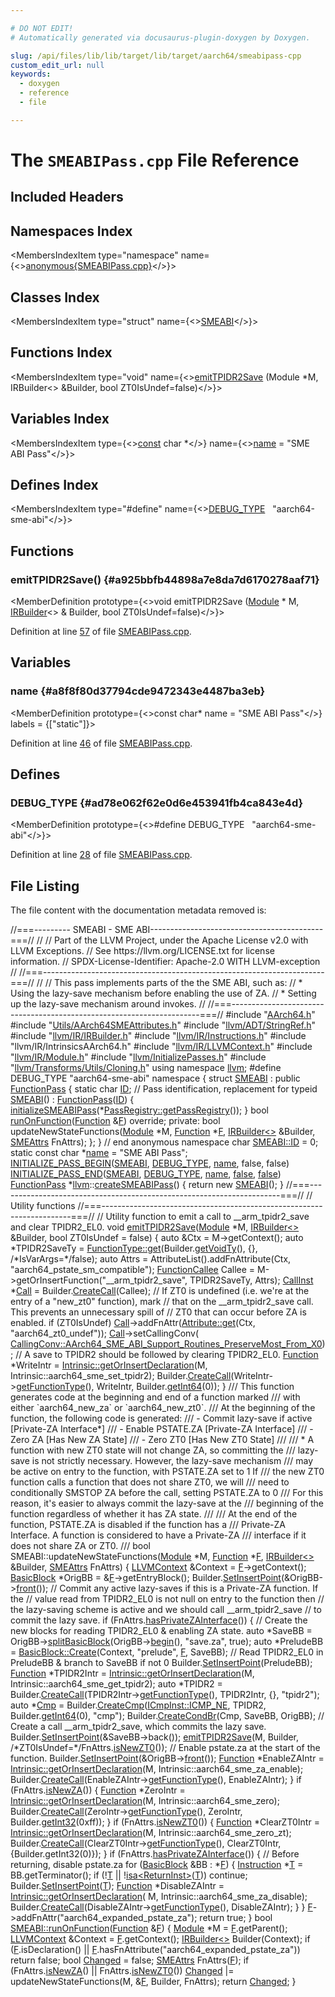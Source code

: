 ```yaml
---

# DO NOT EDIT!
# Automatically generated via docusaurus-plugin-doxygen by Doxygen.

slug: /api/files/lib/lib/target/lib/target/aarch64/smeabipass-cpp
custom_edit_url: null
keywords:
  - doxygen
  - reference
  - file

---
```





# The `SMEABIPass.cpp` File Reference

<DoxygenPage pluginConfig={pluginConfig}>



## Included Headers

<IncludesList>
<IncludesListItem
  filePath="AArch64.h"
  permalink="/docs/api/files/lib/lib/target/lib/target/aarch64/aarch64-h"
  isLocal="true" />
<IncludesListItem
  filePath="Utils/AArch64SMEAttributes.h"
  permalink="/docs/api/files/lib/lib/target/lib/target/aarch64/lib/target/aarch64/utils/aarch64smeattributes-h"
  isLocal="true" />
<IncludesListItem
  filePath="llvm/ADT/StringRef.h"
  permalink="/docs/api/files/include/include/llvm/include/llvm/adt/stringref-h"
  isLocal="true" />
<IncludesListItem
  filePath="llvm/IR/IRBuilder.h"
  permalink="/docs/api/files/include/include/llvm/include/llvm/ir/irbuilder-h"
  isLocal="true" />
<IncludesListItem
  filePath="llvm/IR/Instructions.h"
  permalink="/docs/api/files/include/include/llvm/include/llvm/ir/instructions-h"
  isLocal="true" />
<IncludesListItem
  filePath="llvm/IR/IntrinsicsAArch64.h"
  permalink=""
  isLocal="true" />
<IncludesListItem
  filePath="llvm/IR/LLVMContext.h"
  permalink="/docs/api/files/include/include/llvm/include/llvm/ir/llvmcontext-h"
  isLocal="true" />
<IncludesListItem
  filePath="llvm/IR/Module.h"
  permalink="/docs/api/files/include/include/llvm/include/llvm/ir/module-h"
  isLocal="true" />
<IncludesListItem
  filePath="llvm/InitializePasses.h"
  permalink="/docs/api/files/include/include/llvm/initializepasses-h"
  isLocal="true" />
<IncludesListItem
  filePath="llvm/Transforms/Utils/Cloning.h"
  permalink="/docs/api/files/include/include/llvm/include/llvm/transforms/include/llvm/transforms/utils/cloning-h"
  isLocal="true" />
</IncludesList>

## Namespaces Index

<MembersIndex>

<MembersIndexItem
  type="namespace"
  name={<><a href="/docs/api/namespaces/anonymous-smeabipass-cpp-">anonymous&#123;SMEABIPass.cpp&#125;</a></>}>
</MembersIndexItem>

</MembersIndex>

## Classes Index

<MembersIndex>

<MembersIndexItem
  type="struct"
  name={<><a href="/docs/api/structs/anonymous-namespace-smeabipass-cpp-/smeabi">SMEABI</a></>}>
</MembersIndexItem>

</MembersIndex>

## Functions Index

<MembersIndex>

<MembersIndexItem
  type="void"
  name={<><a href="#a925bbfb44898a7e8da7d6170278aaf71">emitTPIDR2Save</a> (Module &#42;M, IRBuilder&lt;&gt; &amp;Builder, bool ZT0IsUndef=false)</>}>
</MembersIndexItem>

</MembersIndex>

## Variables Index

<MembersIndex>

<MembersIndexItem
  type={<><a href="/docs/api/files/lib/lib/target/lib/target/aarch64/aarch64promoteconstant-cpp/#a90f8350fecae261c25be85d38b451bff">const</a> char &#42;</>}
  name={<><a href="#a8f8f80d37794cde9472343e4487ba3eb">name</a> = &quot;SME ABI Pass&quot;</>}>
</MembersIndexItem>

</MembersIndex>

## Defines Index

<MembersIndex>

<MembersIndexItem
  type="#define"
  name={<><a href="#ad78e062f62e0d6e453941fb4ca843e4d">DEBUG&#95;TYPE</a>&nbsp;&nbsp;&nbsp;&quot;aarch64-sme-abi&quot;</>}>
</MembersIndexItem>

</MembersIndex>


<SectionDefinition>

## Functions

### emitTPIDR2Save() {#a925bbfb44898a7e8da7d6170278aaf71}

<MemberDefinition
  prototype={<>void emitTPIDR2Save (<a href="/docs/api/classes/llvm/module">Module</a> &#42; M, <a href="/docs/api/classes/llvm/irbuilder">IRBuilder</a>&lt;&gt; &amp; Builder, bool ZT0IsUndef=false)</>}>

Definition at line <a href="#l00057">57</a> of file <a href="/docs/api/files/lib/lib/target/lib/target/aarch64/smeabipass-cpp">SMEABIPass.cpp</a>.
</MemberDefinition>

</SectionDefinition>

<SectionDefinition>

## Variables

### name {#a8f8f80d37794cde9472343e4487ba3eb}

<MemberDefinition
  prototype={<>const char&#42; name = &quot;SME ABI Pass&quot;</>}
  labels = {["static"]}>

Definition at line <a href="#l00046">46</a> of file <a href="/docs/api/files/lib/lib/target/lib/target/aarch64/smeabipass-cpp">SMEABIPass.cpp</a>.
</MemberDefinition>

</SectionDefinition>

<SectionDefinition>

## Defines

### DEBUG&#95;TYPE {#ad78e062f62e0d6e453941fb4ca843e4d}

<MemberDefinition
  prototype={<>#define DEBUG&#95;TYPE&nbsp;&nbsp;&nbsp;&quot;aarch64-sme-abi&quot;</>}>

Definition at line <a href="#l00028">28</a> of file <a href="/docs/api/files/lib/lib/target/lib/target/aarch64/smeabipass-cpp">SMEABIPass.cpp</a>.
</MemberDefinition>

</SectionDefinition>

## File Listing

The file content with the documentation metadata removed is:

<ProgramListing>

<Link id="l00001" /><CodeLine lineNumber="1"><Highlight kind="comment">//===--------- SMEABI - SME  ABI-------------------------------------------===//</Highlight><Highlight kind="normal"></Highlight></CodeLine>
<Link id="l00002" /><CodeLine lineNumber="2"><Highlight kind="normal"></Highlight><Highlight kind="comment">//</Highlight><Highlight kind="normal"></Highlight></CodeLine>
<Link id="l00003" /><CodeLine lineNumber="3"><Highlight kind="normal"></Highlight><Highlight kind="comment">// Part of the LLVM Project, under the Apache License v2.0 with LLVM Exceptions.</Highlight><Highlight kind="normal"></Highlight></CodeLine>
<Link id="l00004" /><CodeLine lineNumber="4"><Highlight kind="normal"></Highlight><Highlight kind="comment">// See https://llvm.org/LICENSE.txt for license information.</Highlight><Highlight kind="normal"></Highlight></CodeLine>
<Link id="l00005" /><CodeLine lineNumber="5"><Highlight kind="normal"></Highlight><Highlight kind="comment">// SPDX-License-Identifier: Apache-2.0 WITH LLVM-exception</Highlight><Highlight kind="normal"></Highlight></CodeLine>
<Link id="l00006" /><CodeLine lineNumber="6"><Highlight kind="normal"></Highlight><Highlight kind="comment">//</Highlight><Highlight kind="normal"></Highlight></CodeLine>
<Link id="l00007" /><CodeLine lineNumber="7"><Highlight kind="normal"></Highlight><Highlight kind="comment">//===----------------------------------------------------------------------===//</Highlight><Highlight kind="normal"></Highlight></CodeLine>
<Link id="l00008" /><CodeLine lineNumber="8"><Highlight kind="normal"></Highlight><Highlight kind="comment">//</Highlight><Highlight kind="normal"></Highlight></CodeLine>
<Link id="l00009" /><CodeLine lineNumber="9"><Highlight kind="normal"></Highlight><Highlight kind="comment">// This pass implements parts of the the SME ABI, such as:</Highlight><Highlight kind="normal"></Highlight></CodeLine>
<Link id="l00010" /><CodeLine lineNumber="10"><Highlight kind="normal"></Highlight><Highlight kind="comment">// &#42; Using the lazy-save mechanism before enabling the use of ZA.</Highlight><Highlight kind="normal"></Highlight></CodeLine>
<Link id="l00011" /><CodeLine lineNumber="11"><Highlight kind="normal"></Highlight><Highlight kind="comment">// &#42; Setting up the lazy-save mechanism around invokes.</Highlight><Highlight kind="normal"></Highlight></CodeLine>
<Link id="l00012" /><CodeLine lineNumber="12"><Highlight kind="normal"></Highlight><Highlight kind="comment">//</Highlight><Highlight kind="normal"></Highlight></CodeLine>
<Link id="l00013" /><CodeLine lineNumber="13"><Highlight kind="normal"></Highlight><Highlight kind="comment">//===----------------------------------------------------------------------===//</Highlight><Highlight kind="normal"></Highlight></CodeLine>
<Link id="l00014" /><CodeLine lineNumber="14"><Highlight kind="normal"></Highlight></CodeLine>
<Link id="l00015" /><CodeLine lineNumber="15"><Highlight kind="normal"></Highlight><Highlight kind="preprocessor">#include &quot;<a href="/docs/api/files/lib/lib/target/lib/target/aarch64/aarch64-h">AArch64.h</a>&quot;</Highlight><Highlight kind="normal"></Highlight></CodeLine>
<Link id="l00016" /><CodeLine lineNumber="16"><Highlight kind="normal"></Highlight><Highlight kind="preprocessor">#include &quot;<a href="/docs/api/files/lib/lib/target/lib/target/aarch64/lib/target/aarch64/utils/aarch64smeattributes-h">Utils/AArch64SMEAttributes.h</a>&quot;</Highlight><Highlight kind="normal"></Highlight></CodeLine>
<Link id="l00017" /><CodeLine lineNumber="17"><Highlight kind="normal"></Highlight><Highlight kind="preprocessor">#include &quot;<a href="/docs/api/files/include/include/llvm/include/llvm/adt/stringref-h">llvm/ADT/StringRef.h</a>&quot;</Highlight><Highlight kind="normal"></Highlight></CodeLine>
<Link id="l00018" /><CodeLine lineNumber="18"><Highlight kind="normal"></Highlight><Highlight kind="preprocessor">#include &quot;<a href="/docs/api/files/include/include/llvm/include/llvm/ir/irbuilder-h">llvm/IR/IRBuilder.h</a>&quot;</Highlight><Highlight kind="normal"></Highlight></CodeLine>
<Link id="l00019" /><CodeLine lineNumber="19"><Highlight kind="normal"></Highlight><Highlight kind="preprocessor">#include &quot;<a href="/docs/api/files/include/include/llvm/include/llvm/ir/instructions-h">llvm/IR/Instructions.h</a>&quot;</Highlight><Highlight kind="normal"></Highlight></CodeLine>
<Link id="l00020" /><CodeLine lineNumber="20"><Highlight kind="normal"></Highlight><Highlight kind="preprocessor">#include &quot;llvm/IR/IntrinsicsAArch64.h&quot;</Highlight><Highlight kind="normal"></Highlight></CodeLine>
<Link id="l00021" /><CodeLine lineNumber="21"><Highlight kind="normal"></Highlight><Highlight kind="preprocessor">#include &quot;<a href="/docs/api/files/include/include/llvm/include/llvm/ir/llvmcontext-h">llvm/IR/LLVMContext.h</a>&quot;</Highlight><Highlight kind="normal"></Highlight></CodeLine>
<Link id="l00022" /><CodeLine lineNumber="22"><Highlight kind="normal"></Highlight><Highlight kind="preprocessor">#include &quot;<a href="/docs/api/files/include/include/llvm/include/llvm/ir/module-h">llvm/IR/Module.h</a>&quot;</Highlight><Highlight kind="normal"></Highlight></CodeLine>
<Link id="l00023" /><CodeLine lineNumber="23"><Highlight kind="normal"></Highlight><Highlight kind="preprocessor">#include &quot;<a href="/docs/api/files/include/include/llvm/initializepasses-h">llvm/InitializePasses.h</a>&quot;</Highlight><Highlight kind="normal"></Highlight></CodeLine>
<Link id="l00024" /><CodeLine lineNumber="24"><Highlight kind="normal"></Highlight><Highlight kind="preprocessor">#include &quot;<a href="/docs/api/files/include/include/llvm/include/llvm/transforms/include/llvm/transforms/utils/cloning-h">llvm/Transforms/Utils/Cloning.h</a>&quot;</Highlight><Highlight kind="normal"></Highlight></CodeLine>
<Link id="l00025" /><CodeLine lineNumber="25"><Highlight kind="normal"></Highlight></CodeLine>
<Link id="l00026" /><CodeLine lineNumber="26"><Highlight kind="normal"></Highlight><Highlight kind="keyword">using namespace </Highlight><Highlight kind="normal"><a href="/docs/api/namespaces/llvm">llvm</a>;</Highlight></CodeLine>
<Link id="l00027" /><CodeLine lineNumber="27"><Highlight kind="normal"></Highlight></CodeLine>
<Link id="l00028" /><CodeLine lineNumber="28" lineLink="#ad78e062f62e0d6e453941fb4ca843e4d"><Highlight kind="normal"></Highlight><Highlight kind="preprocessor">#define DEBUG&#95;TYPE &quot;aarch64-sme-abi&quot;</Highlight><Highlight kind="normal"></Highlight></CodeLine>
<Link id="l00029" /><CodeLine lineNumber="29"><Highlight kind="normal"></Highlight></CodeLine>
<Link id="l00030" /><CodeLine lineNumber="30" lineLink="/docs/api/namespaces/anonymous-smeabipass-cpp-"><Highlight kind="normal"></Highlight><Highlight kind="keyword">namespace </Highlight><Highlight kind="normal">&#123;</Highlight></CodeLine>
<Link id="l00031" /><CodeLine lineNumber="31" lineLink="/docs/api/structs/anonymous-namespace-smeabipass-cpp-/smeabi"><Highlight kind="normal"></Highlight><Highlight kind="keyword">struct </Highlight><Highlight kind="normal"><a href="/docs/api/structs/anonymous-namespace-smeabipass-cpp-/smeabi/#accca3fc250217cabab067305ac4e9e0a">SMEABI</a> : </Highlight><Highlight kind="keyword">public</Highlight><Highlight kind="normal"> <a href="/docs/api/classes/llvm/functionpass/#a7691d83e3561f781cae4ce4a01bdfa93">FunctionPass</a> &#123;</Highlight></CodeLine>
<Link id="l00032" /><CodeLine lineNumber="32" lineLink="/docs/api/structs/anonymous-namespace-smeabipass-cpp-/smeabi/#a282b56538bbc56c7327c3bb91a37f973"><Highlight kind="normal">  </Highlight><Highlight kind="keyword">static</Highlight><Highlight kind="normal"> </Highlight><Highlight kind="keywordtype">char</Highlight><Highlight kind="normal"> <a href="/docs/api/structs/anonymous-namespace-smeabipass-cpp-/smeabi/#a282b56538bbc56c7327c3bb91a37f973">ID</a>; </Highlight><Highlight kind="comment">// Pass identification, replacement for typeid</Highlight><Highlight kind="normal"></Highlight></CodeLine>
<Link id="l00033" /><CodeLine lineNumber="33" lineLink="/docs/api/structs/anonymous-namespace-smeabipass-cpp-/smeabi/#accca3fc250217cabab067305ac4e9e0a"><Highlight kind="normal">  <a href="/docs/api/structs/anonymous-namespace-smeabipass-cpp-/smeabi/#accca3fc250217cabab067305ac4e9e0a">SMEABI</a>() : <a href="/docs/api/classes/llvm/functionpass/#a7691d83e3561f781cae4ce4a01bdfa93">FunctionPass</a>(<a href="/docs/api/structs/anonymous-namespace-smeabipass-cpp-/smeabi/#a282b56538bbc56c7327c3bb91a37f973">ID</a>) &#123;</Highlight></CodeLine>
<Link id="l00034" /><CodeLine lineNumber="34"><Highlight kind="normal">    <a href="/docs/api/namespaces/llvm/#a4faf2bd70fff1d4fd255614b603da902">initializeSMEABIPass</a>(&#42;<a href="/docs/api/classes/llvm/passregistry/#a05a729900b76c89e808c6c3094921b2f">PassRegistry::getPassRegistry</a>());</Highlight></CodeLine>
<Link id="l00035" /><CodeLine lineNumber="35"><Highlight kind="normal">  &#125;</Highlight></CodeLine>
<Link id="l00036" /><CodeLine lineNumber="36"><Highlight kind="normal"></Highlight></CodeLine>
<Link id="l00037" /><CodeLine lineNumber="37"><Highlight kind="normal">  </Highlight><Highlight kind="keywordtype">bool</Highlight><Highlight kind="normal"> <a href="/docs/api/files/lib/lib/transforms/lib/transforms/utils/entryexitinstrumenter-cpp/#a3985f1f39349428d17f0d2b81ebc6349">runOnFunction</a>(<a href="/docs/api/classes/llvm/function">Function</a> &amp;<a href="/docs/api/files/lib/lib/support/md5-cpp/#a96d73bbd7af15cb1fc38c3f4a3bd82e9">F</a>) </Highlight><Highlight kind="keyword">override</Highlight><Highlight kind="normal">;</Highlight></CodeLine>
<Link id="l00038" /><CodeLine lineNumber="38"><Highlight kind="normal"></Highlight></CodeLine>
<Link id="l00039" /><CodeLine lineNumber="39"><Highlight kind="normal"></Highlight><Highlight kind="keyword">private</Highlight><Highlight kind="normal">:</Highlight></CodeLine>
<Link id="l00040" /><CodeLine lineNumber="40"><Highlight kind="normal">  </Highlight><Highlight kind="keywordtype">bool</Highlight><Highlight kind="normal"> updateNewStateFunctions(<a href="/docs/api/classes/llvm/module">Module</a> &#42;M, <a href="/docs/api/classes/llvm/function">Function</a> &#42;<a href="/docs/api/files/lib/lib/support/md5-cpp/#a96d73bbd7af15cb1fc38c3f4a3bd82e9">F</a>, <a href="/docs/api/classes/llvm/irbuilder">IRBuilder&lt;&gt;</a> &amp;Builder,</Highlight></CodeLine>
<Link id="l00041" /><CodeLine lineNumber="41"><Highlight kind="normal">                               <a href="/docs/api/classes/llvm/smeattrs">SMEAttrs</a> FnAttrs);</Highlight></CodeLine>
<Link id="l00042" /><CodeLine lineNumber="42"><Highlight kind="normal">&#125;;</Highlight></CodeLine>
<Link id="l00043" /><CodeLine lineNumber="43"><Highlight kind="normal">&#125; </Highlight><Highlight kind="comment">// end anonymous namespace</Highlight><Highlight kind="normal"></Highlight></CodeLine>
<Link id="l00044" /><CodeLine lineNumber="44"><Highlight kind="normal"></Highlight></CodeLine>
<Link id="l00045" /><CodeLine lineNumber="45"><Highlight kind="normal"></Highlight><Highlight kind="keywordtype">char</Highlight><Highlight kind="normal"> <a href="/docs/api/structs/anonymous-namespace-smeabipass-cpp-/smeabi/#a282b56538bbc56c7327c3bb91a37f973">SMEABI::ID</a> = 0;</Highlight></CodeLine>
<Link id="l00046" /><CodeLine lineNumber="46" lineLink="#a8f8f80d37794cde9472343e4487ba3eb"><Highlight kind="normal"></Highlight><Highlight kind="keyword">static</Highlight><Highlight kind="normal"> </Highlight><Highlight kind="keyword">const</Highlight><Highlight kind="normal"> </Highlight><Highlight kind="keywordtype">char</Highlight><Highlight kind="normal"> &#42;<a href="#a8f8f80d37794cde9472343e4487ba3eb">name</a> = </Highlight><Highlight kind="stringliteral">&quot;SME ABI Pass&quot;</Highlight><Highlight kind="normal">;</Highlight></CodeLine>
<Link id="l00047" /><CodeLine lineNumber="47"><Highlight kind="normal"><a href="/docs/api/files/include/include/llvm/passsupport-h/#aaa970fc931c1c63037a8182e028d04b1">INITIALIZE&#95;PASS&#95;BEGIN</a>(<a href="/docs/api/structs/anonymous-namespace-smeabipass-cpp-/smeabi/#accca3fc250217cabab067305ac4e9e0a">SMEABI</a>, <a href="/docs/api/files/include/include/llvm/include/llvm/adt/genericcycleimpl-h/#ad78e062f62e0d6e453941fb4ca843e4d">DEBUG&#95;TYPE</a>, <a href="#a8f8f80d37794cde9472343e4487ba3eb">name</a>, </Highlight><Highlight kind="keyword">false</Highlight><Highlight kind="normal">, </Highlight><Highlight kind="keyword">false</Highlight><Highlight kind="normal">)</Highlight></CodeLine>
<Link id="l00048" /><CodeLine lineNumber="48"><Highlight kind="normal"><a href="/docs/api/files/include/include/llvm/passsupport-h/#a74ce8276b89067e806f67c45a6d92575">INITIALIZE&#95;PASS&#95;END</a>(<a href="/docs/api/structs/anonymous-namespace-smeabipass-cpp-/smeabi/#accca3fc250217cabab067305ac4e9e0a">SMEABI</a>, <a href="/docs/api/files/include/include/llvm/include/llvm/adt/genericcycleimpl-h/#ad78e062f62e0d6e453941fb4ca843e4d">DEBUG&#95;TYPE</a>, <a href="#a8f8f80d37794cde9472343e4487ba3eb">name</a>, <a href="/docs/api/namespaces/false">false</a>, <a href="/docs/api/namespaces/false">false</a>)</Highlight></CodeLine>
<Link id="l00049" /><CodeLine lineNumber="49"><Highlight kind="normal"></Highlight></CodeLine>
<Link id="l00050" /><CodeLine lineNumber="50" lineLink="/docs/api/namespaces/llvm/#a095cbe5fe3e24d225ec696a5f2a429c4"><Highlight kind="normal"><a href="/docs/api/classes/llvm/functionpass">FunctionPass</a> &#42;<a href="/docs/api/namespaces/llvm">llvm</a>::<a href="/docs/api/namespaces/llvm/#a095cbe5fe3e24d225ec696a5f2a429c4">createSMEABIPass</a>() &#123; </Highlight><Highlight kind="keywordflow">return</Highlight><Highlight kind="normal"> </Highlight><Highlight kind="keyword">new</Highlight><Highlight kind="normal"> <a href="/docs/api/structs/anonymous-namespace-smeabipass-cpp-/smeabi/#accca3fc250217cabab067305ac4e9e0a">SMEABI</a>(); &#125;</Highlight></CodeLine>
<Link id="l00051" /><CodeLine lineNumber="51"><Highlight kind="normal"></Highlight></CodeLine>
<Link id="l00052" /><CodeLine lineNumber="52"><Highlight kind="normal"></Highlight><Highlight kind="comment">//===----------------------------------------------------------------------===//</Highlight><Highlight kind="normal"></Highlight></CodeLine>
<Link id="l00053" /><CodeLine lineNumber="53"><Highlight kind="normal"></Highlight><Highlight kind="comment">// Utility functions</Highlight><Highlight kind="normal"></Highlight></CodeLine>
<Link id="l00054" /><CodeLine lineNumber="54"><Highlight kind="normal"></Highlight><Highlight kind="comment">//===----------------------------------------------------------------------===//</Highlight><Highlight kind="normal"></Highlight></CodeLine>
<Link id="l00055" /><CodeLine lineNumber="55"><Highlight kind="normal"></Highlight></CodeLine>
<Link id="l00056" /><CodeLine lineNumber="56"><Highlight kind="normal"></Highlight><Highlight kind="comment">// Utility function to emit a call to &#95;&#95;arm&#95;tpidr2&#95;save and clear TPIDR2&#95;EL0.</Highlight><Highlight kind="normal"></Highlight></CodeLine>
<Link id="l00057" /><CodeLine lineNumber="57" lineLink="#a925bbfb44898a7e8da7d6170278aaf71"><Highlight kind="normal"></Highlight><Highlight kind="keywordtype">void</Highlight><Highlight kind="normal"> <a href="#a925bbfb44898a7e8da7d6170278aaf71">emitTPIDR2Save</a>(<a href="/docs/api/classes/llvm/module">Module</a> &#42;M, <a href="/docs/api/classes/llvm/irbuilder">IRBuilder&lt;&gt;</a> &amp;Builder, </Highlight><Highlight kind="keywordtype">bool</Highlight><Highlight kind="normal"> ZT0IsUndef = </Highlight><Highlight kind="keyword">false</Highlight><Highlight kind="normal">) &#123;</Highlight></CodeLine>
<Link id="l00058" /><CodeLine lineNumber="58"><Highlight kind="normal">  </Highlight><Highlight kind="keyword">auto</Highlight><Highlight kind="normal"> &amp;Ctx = M-&gt;getContext();</Highlight></CodeLine>
<Link id="l00059" /><CodeLine lineNumber="59"><Highlight kind="normal">  </Highlight><Highlight kind="keyword">auto</Highlight><Highlight kind="normal"> &#42;TPIDR2SaveTy =</Highlight></CodeLine>
<Link id="l00060" /><CodeLine lineNumber="60"><Highlight kind="normal">      <a href="/docs/api/classes/llvm/functiontype/#af8be7844c269f201ebcee1e15048c378">FunctionType::get</a>(Builder.<a href="/docs/api/classes/llvm/irbuilderbase/#ad0243f1634f75e231041023ffaa8501a">getVoidTy</a>(), &#123;&#125;, </Highlight><Highlight kind="comment">/&#42;IsVarArgs=&#42;/</Highlight><Highlight kind="keyword">false</Highlight><Highlight kind="normal">);</Highlight></CodeLine>
<Link id="l00061" /><CodeLine lineNumber="61"><Highlight kind="normal">  </Highlight><Highlight kind="keyword">auto</Highlight><Highlight kind="normal"> Attrs =</Highlight></CodeLine>
<Link id="l00062" /><CodeLine lineNumber="62"><Highlight kind="normal">      AttributeList().addFnAttribute(Ctx, </Highlight><Highlight kind="stringliteral">&quot;aarch64&#95;pstate&#95;sm&#95;compatible&quot;</Highlight><Highlight kind="normal">);</Highlight></CodeLine>
<Link id="l00063" /><CodeLine lineNumber="63"><Highlight kind="normal">  <a href="/docs/api/classes/llvm/functioncallee">FunctionCallee</a> Callee =</Highlight></CodeLine>
<Link id="l00064" /><CodeLine lineNumber="64"><Highlight kind="normal">      M-&gt;getOrInsertFunction(</Highlight><Highlight kind="stringliteral">&quot;&#95;&#95;arm&#95;tpidr2&#95;save&quot;</Highlight><Highlight kind="normal">, TPIDR2SaveTy, Attrs);</Highlight></CodeLine>
<Link id="l00065" /><CodeLine lineNumber="65"><Highlight kind="normal">  <a href="/docs/api/classes/llvm/callinst">CallInst</a> &#42;<a href="/docs/api/groups/arcopt/#ga9c9cf6ad55eb23d77d083a184e416c09">Call</a> = Builder.<a href="/docs/api/classes/llvm/irbuilderbase/#ab086c5b9f9563eda0cdd703f454e041e">CreateCall</a>(Callee);</Highlight></CodeLine>
<Link id="l00066" /><CodeLine lineNumber="66"><Highlight kind="normal"></Highlight></CodeLine>
<Link id="l00067" /><CodeLine lineNumber="67"><Highlight kind="normal">  </Highlight><Highlight kind="comment">// If ZT0 is undefined (i.e. we&#39;re at the entry of a &quot;new&#95;zt0&quot; function), mark</Highlight><Highlight kind="normal"></Highlight></CodeLine>
<Link id="l00068" /><CodeLine lineNumber="68"><Highlight kind="normal">  </Highlight><Highlight kind="comment">// that on the &#95;&#95;arm&#95;tpidr2&#95;save call. This prevents an unnecessary spill of</Highlight><Highlight kind="normal"></Highlight></CodeLine>
<Link id="l00069" /><CodeLine lineNumber="69"><Highlight kind="normal">  </Highlight><Highlight kind="comment">// ZT0 that can occur before ZA is enabled.</Highlight><Highlight kind="normal"></Highlight></CodeLine>
<Link id="l00070" /><CodeLine lineNumber="70"><Highlight kind="normal">  </Highlight><Highlight kind="keywordflow">if</Highlight><Highlight kind="normal"> (ZT0IsUndef)</Highlight></CodeLine>
<Link id="l00071" /><CodeLine lineNumber="71"><Highlight kind="normal">    <a href="/docs/api/groups/arcopt/#ga9c9cf6ad55eb23d77d083a184e416c09">Call</a>-&gt;addFnAttr(<a href="/docs/api/classes/llvm/attribute/#a43708098bd7085788a680fd02f47c750">Attribute::get</a>(Ctx, </Highlight><Highlight kind="stringliteral">&quot;aarch64&#95;zt0&#95;undef&quot;</Highlight><Highlight kind="normal">));</Highlight></CodeLine>
<Link id="l00072" /><CodeLine lineNumber="72"><Highlight kind="normal"></Highlight></CodeLine>
<Link id="l00073" /><CodeLine lineNumber="73"><Highlight kind="normal">  <a href="/docs/api/groups/arcopt/#ga9c9cf6ad55eb23d77d083a184e416c09">Call</a>-&gt;setCallingConv(</Highlight></CodeLine>
<Link id="l00074" /><CodeLine lineNumber="74"><Highlight kind="normal">      <a href="/docs/api/namespaces/llvm/callingconv/#ac6aa1387c4375260e2468eb5a77fdb4ca7c23dce1e95fc36e9d2c168f9e036cc7">CallingConv::AArch64&#95;SME&#95;ABI&#95;Support&#95;Routines&#95;PreserveMost&#95;From&#95;X0</a>);</Highlight></CodeLine>
<Link id="l00075" /><CodeLine lineNumber="75"><Highlight kind="normal"></Highlight></CodeLine>
<Link id="l00076" /><CodeLine lineNumber="76"><Highlight kind="normal">  </Highlight><Highlight kind="comment">// A save to TPIDR2 should be followed by clearing TPIDR2&#95;EL0.</Highlight><Highlight kind="normal"></Highlight></CodeLine>
<Link id="l00077" /><CodeLine lineNumber="77"><Highlight kind="normal">  <a href="/docs/api/classes/llvm/function">Function</a> &#42;WriteIntr =</Highlight></CodeLine>
<Link id="l00078" /><CodeLine lineNumber="78"><Highlight kind="normal">      <a href="/docs/api/namespaces/llvm/intrinsic/#a0cff8be0190d8e20b7cf13646f34afa2">Intrinsic::getOrInsertDeclaration</a>(M, Intrinsic::aarch64&#95;sme&#95;set&#95;tpidr2);</Highlight></CodeLine>
<Link id="l00079" /><CodeLine lineNumber="79"><Highlight kind="normal">  Builder.<a href="/docs/api/classes/llvm/irbuilderbase/#ab086c5b9f9563eda0cdd703f454e041e">CreateCall</a>(WriteIntr-&gt;<a href="/docs/api/classes/llvm/function/#a21075305f0e463b24aafc2fb99514ace">getFunctionType</a>(), WriteIntr,</Highlight></CodeLine>
<Link id="l00080" /><CodeLine lineNumber="80"><Highlight kind="normal">                     Builder.<a href="/docs/api/classes/llvm/irbuilderbase/#a73f286a780fbb8c82c0a8574540719ea">getInt64</a>(0));</Highlight></CodeLine>
<Link id="l00081" /><CodeLine lineNumber="81"><Highlight kind="normal">&#125;</Highlight></CodeLine>
<Link id="l00082" /><CodeLine lineNumber="82"><Highlight kind="normal"></Highlight><Highlight kind="comment"></Highlight></CodeLine>
<Link id="l00083" /><CodeLine lineNumber="83"><Highlight kind="comment">/// This function generates code at the beginning and end of a function marked</Highlight></CodeLine>
<Link id="l00084" /><CodeLine lineNumber="84"><Highlight kind="comment">/// with either &#96;aarch64&#95;new&#95;za&#96; or &#96;aarch64&#95;new&#95;zt0&#96;.</Highlight></CodeLine>
<Link id="l00085" /><CodeLine lineNumber="85"><Highlight kind="comment">/// At the beginning of the function, the following code is generated:</Highlight></CodeLine>
<Link id="l00086" /><CodeLine lineNumber="86"><Highlight kind="comment">///  - Commit lazy-save if active   &#91;Private-ZA Interface&#42;&#93;</Highlight></CodeLine>
<Link id="l00087" /><CodeLine lineNumber="87"><Highlight kind="comment">///  - Enable PSTATE.ZA             &#91;Private-ZA Interface&#93;</Highlight></CodeLine>
<Link id="l00088" /><CodeLine lineNumber="88"><Highlight kind="comment">///  - Zero ZA                      &#91;Has New ZA State&#93;</Highlight></CodeLine>
<Link id="l00089" /><CodeLine lineNumber="89"><Highlight kind="comment">///  - Zero ZT0                     &#91;Has New ZT0 State&#93;</Highlight></CodeLine>
<Link id="l00090" /><CodeLine lineNumber="90"><Highlight kind="comment">///</Highlight></CodeLine>
<Link id="l00091" /><CodeLine lineNumber="91"><Highlight kind="comment">/// &#42; A function with new ZT0 state will not change ZA, so committing the</Highlight></CodeLine>
<Link id="l00092" /><CodeLine lineNumber="92"><Highlight kind="comment">/// lazy-save is not strictly necessary. However, the lazy-save mechanism</Highlight></CodeLine>
<Link id="l00093" /><CodeLine lineNumber="93"><Highlight kind="comment">/// may be active on entry to the function, with PSTATE.ZA set to 1 If</Highlight></CodeLine>
<Link id="l00094" /><CodeLine lineNumber="94"><Highlight kind="comment">/// the new ZT0 function calls a function that does not share ZT0, we will</Highlight></CodeLine>
<Link id="l00095" /><CodeLine lineNumber="95"><Highlight kind="comment">/// need to conditionally SMSTOP ZA before the call, setting PSTATE.ZA to 0</Highlight></CodeLine>
<Link id="l00096" /><CodeLine lineNumber="96"><Highlight kind="comment">/// For this reason, it&#39;s easier to always commit the lazy-save at the</Highlight></CodeLine>
<Link id="l00097" /><CodeLine lineNumber="97"><Highlight kind="comment">/// beginning of the function regardless of whether it has ZA state.</Highlight></CodeLine>
<Link id="l00098" /><CodeLine lineNumber="98"><Highlight kind="comment">///</Highlight></CodeLine>
<Link id="l00099" /><CodeLine lineNumber="99"><Highlight kind="comment">/// At the end of the function, PSTATE.ZA is disabled if the function has a</Highlight></CodeLine>
<Link id="l00100" /><CodeLine lineNumber="100"><Highlight kind="comment">/// Private-ZA Interface. A function is considered to have a Private-ZA</Highlight></CodeLine>
<Link id="l00101" /><CodeLine lineNumber="101"><Highlight kind="comment">/// interface if it does not share ZA or ZT0.</Highlight></CodeLine>
<Link id="l00102" /><CodeLine lineNumber="102"><Highlight kind="comment">///</Highlight><Highlight kind="normal"></Highlight></CodeLine>
<Link id="l00103" /><CodeLine lineNumber="103"><Highlight kind="normal"></Highlight><Highlight kind="keywordtype">bool</Highlight><Highlight kind="normal"> SMEABI::updateNewStateFunctions(<a href="/docs/api/classes/llvm/module">Module</a> &#42;M, <a href="/docs/api/classes/llvm/function">Function</a> &#42;<a href="/docs/api/files/lib/lib/support/md5-cpp/#a96d73bbd7af15cb1fc38c3f4a3bd82e9">F</a>,</Highlight></CodeLine>
<Link id="l00104" /><CodeLine lineNumber="104"><Highlight kind="normal">                                     <a href="/docs/api/classes/llvm/irbuilder">IRBuilder&lt;&gt;</a> &amp;Builder, <a href="/docs/api/classes/llvm/smeattrs">SMEAttrs</a> FnAttrs) &#123;</Highlight></CodeLine>
<Link id="l00105" /><CodeLine lineNumber="105"><Highlight kind="normal">  <a href="/docs/api/classes/llvm/llvmcontext">LLVMContext</a> &amp;Context = <a href="/docs/api/files/lib/lib/support/md5-cpp/#a96d73bbd7af15cb1fc38c3f4a3bd82e9">F</a>-&gt;getContext();</Highlight></CodeLine>
<Link id="l00106" /><CodeLine lineNumber="106"><Highlight kind="normal">  <a href="/docs/api/classes/llvm/basicblock">BasicBlock</a> &#42;OrigBB = &amp;<a href="/docs/api/files/lib/lib/support/md5-cpp/#a96d73bbd7af15cb1fc38c3f4a3bd82e9">F</a>-&gt;getEntryBlock();</Highlight></CodeLine>
<Link id="l00107" /><CodeLine lineNumber="107"><Highlight kind="normal">  Builder.<a href="/docs/api/classes/llvm/irbuilderbase/#ace45cae6925c65e9d6916e09dd5b17cc">SetInsertPoint</a>(&amp;OrigBB-&gt;<a href="/docs/api/classes/llvm/basicblock/#a63cfb2a0dae69153fd961eb335949caa">front</a>());</Highlight></CodeLine>
<Link id="l00108" /><CodeLine lineNumber="108"><Highlight kind="normal"></Highlight></CodeLine>
<Link id="l00109" /><CodeLine lineNumber="109"><Highlight kind="normal">  </Highlight><Highlight kind="comment">// Commit any active lazy-saves if this is a Private-ZA function. If the</Highlight><Highlight kind="normal"></Highlight></CodeLine>
<Link id="l00110" /><CodeLine lineNumber="110"><Highlight kind="normal">  </Highlight><Highlight kind="comment">// value read from TPIDR2&#95;EL0 is not null on entry to the function then</Highlight><Highlight kind="normal"></Highlight></CodeLine>
<Link id="l00111" /><CodeLine lineNumber="111"><Highlight kind="normal">  </Highlight><Highlight kind="comment">// the lazy-saving scheme is active and we should call &#95;&#95;arm&#95;tpidr2&#95;save</Highlight><Highlight kind="normal"></Highlight></CodeLine>
<Link id="l00112" /><CodeLine lineNumber="112"><Highlight kind="normal">  </Highlight><Highlight kind="comment">// to commit the lazy save.</Highlight><Highlight kind="normal"></Highlight></CodeLine>
<Link id="l00113" /><CodeLine lineNumber="113"><Highlight kind="normal">  </Highlight><Highlight kind="keywordflow">if</Highlight><Highlight kind="normal"> (FnAttrs.<a href="/docs/api/classes/llvm/smeattrs/#abee68000498a270e17c4979e748d96b7">hasPrivateZAInterface</a>()) &#123;</Highlight></CodeLine>
<Link id="l00114" /><CodeLine lineNumber="114"><Highlight kind="normal">    </Highlight><Highlight kind="comment">// Create the new blocks for reading TPIDR2&#95;EL0 &amp; enabling ZA state.</Highlight><Highlight kind="normal"></Highlight></CodeLine>
<Link id="l00115" /><CodeLine lineNumber="115"><Highlight kind="normal">    </Highlight><Highlight kind="keyword">auto</Highlight><Highlight kind="normal"> &#42;SaveBB = OrigBB-&gt;<a href="/docs/api/classes/llvm/basicblock/#a52c990590792c91dd20b6d45acebe359">splitBasicBlock</a>(OrigBB-&gt;<a href="/docs/api/classes/llvm/basicblock/#a0ed5f3ab3c2e4196ee0cffffa080c062">begin</a>(), </Highlight><Highlight kind="stringliteral">&quot;save.za&quot;</Highlight><Highlight kind="normal">, </Highlight><Highlight kind="keyword">true</Highlight><Highlight kind="normal">);</Highlight></CodeLine>
<Link id="l00116" /><CodeLine lineNumber="116"><Highlight kind="normal">    </Highlight><Highlight kind="keyword">auto</Highlight><Highlight kind="normal"> &#42;PreludeBB = <a href="/docs/api/classes/llvm/basicblock/#a4a5b798214be930cf8e133c032ba0129">BasicBlock::Create</a>(Context, </Highlight><Highlight kind="stringliteral">&quot;prelude&quot;</Highlight><Highlight kind="normal">, <a href="/docs/api/files/lib/lib/support/md5-cpp/#a96d73bbd7af15cb1fc38c3f4a3bd82e9">F</a>, SaveBB);</Highlight></CodeLine>
<Link id="l00117" /><CodeLine lineNumber="117"><Highlight kind="normal"></Highlight></CodeLine>
<Link id="l00118" /><CodeLine lineNumber="118"><Highlight kind="normal">    </Highlight><Highlight kind="comment">// Read TPIDR2&#95;EL0 in PreludeBB &amp; branch to SaveBB if not 0</Highlight><Highlight kind="normal"></Highlight></CodeLine>
<Link id="l00119" /><CodeLine lineNumber="119"><Highlight kind="normal">    Builder.<a href="/docs/api/classes/llvm/irbuilderbase/#ace45cae6925c65e9d6916e09dd5b17cc">SetInsertPoint</a>(PreludeBB);</Highlight></CodeLine>
<Link id="l00120" /><CodeLine lineNumber="120"><Highlight kind="normal">    <a href="/docs/api/classes/llvm/function">Function</a> &#42;TPIDR2Intr =</Highlight></CodeLine>
<Link id="l00121" /><CodeLine lineNumber="121"><Highlight kind="normal">        <a href="/docs/api/namespaces/llvm/intrinsic/#a0cff8be0190d8e20b7cf13646f34afa2">Intrinsic::getOrInsertDeclaration</a>(M, Intrinsic::aarch64&#95;sme&#95;get&#95;tpidr2);</Highlight></CodeLine>
<Link id="l00122" /><CodeLine lineNumber="122"><Highlight kind="normal">    </Highlight><Highlight kind="keyword">auto</Highlight><Highlight kind="normal"> &#42;TPIDR2 = Builder.<a href="/docs/api/classes/llvm/irbuilderbase/#ab086c5b9f9563eda0cdd703f454e041e">CreateCall</a>(TPIDR2Intr-&gt;<a href="/docs/api/classes/llvm/function/#a21075305f0e463b24aafc2fb99514ace">getFunctionType</a>(), TPIDR2Intr,</Highlight></CodeLine>
<Link id="l00123" /><CodeLine lineNumber="123"><Highlight kind="normal">                                      &#123;&#125;, </Highlight><Highlight kind="stringliteral">&quot;tpidr2&quot;</Highlight><Highlight kind="normal">);</Highlight></CodeLine>
<Link id="l00124" /><CodeLine lineNumber="124"><Highlight kind="normal">    </Highlight><Highlight kind="keyword">auto</Highlight><Highlight kind="normal"> &#42;<a href="/docs/api/namespaces/llvm/x86/#a86730e94ae6fdf0fe3145b2acc88dea8ac9b4c62f6dc1bc5caf3c768b687cbf7e">Cmp</a> = Builder.<a href="/docs/api/classes/llvm/irbuilderbase/#a843d43d070f0b1c6a133403edce488ef">CreateCmp</a>(<a href="/docs/api/classes/llvm/cmpinst/#a2be3583dac92a031fa1458d4d992c78bac17897ebf2f6a6986280fc3bdf28a30a">ICmpInst::ICMP&#95;NE</a>, TPIDR2,</Highlight></CodeLine>
<Link id="l00125" /><CodeLine lineNumber="125"><Highlight kind="normal">                                  Builder.<a href="/docs/api/classes/llvm/irbuilderbase/#a73f286a780fbb8c82c0a8574540719ea">getInt64</a>(0), </Highlight><Highlight kind="stringliteral">&quot;cmp&quot;</Highlight><Highlight kind="normal">);</Highlight></CodeLine>
<Link id="l00126" /><CodeLine lineNumber="126"><Highlight kind="normal">    Builder.<a href="/docs/api/classes/llvm/irbuilderbase/#a972c30f044db799668bdcace5544edeb">CreateCondBr</a>(Cmp, SaveBB, OrigBB);</Highlight></CodeLine>
<Link id="l00127" /><CodeLine lineNumber="127"><Highlight kind="normal"></Highlight></CodeLine>
<Link id="l00128" /><CodeLine lineNumber="128"><Highlight kind="normal">    </Highlight><Highlight kind="comment">// Create a call &#95;&#95;arm&#95;tpidr2&#95;save, which commits the lazy save.</Highlight><Highlight kind="normal"></Highlight></CodeLine>
<Link id="l00129" /><CodeLine lineNumber="129"><Highlight kind="normal">    Builder.<a href="/docs/api/classes/llvm/irbuilderbase/#ace45cae6925c65e9d6916e09dd5b17cc">SetInsertPoint</a>(&amp;SaveBB-&gt;back());</Highlight></CodeLine>
<Link id="l00130" /><CodeLine lineNumber="130"><Highlight kind="normal">    <a href="#a925bbfb44898a7e8da7d6170278aaf71">emitTPIDR2Save</a>(M, Builder, </Highlight><Highlight kind="comment">/&#42;ZT0IsUndef=&#42;/</Highlight><Highlight kind="normal">FnAttrs.<a href="/docs/api/classes/llvm/smeattrs/#a69746b44d6e2baf8fde71e2ec31d1b36">isNewZT0</a>());</Highlight></CodeLine>
<Link id="l00131" /><CodeLine lineNumber="131"><Highlight kind="normal"></Highlight></CodeLine>
<Link id="l00132" /><CodeLine lineNumber="132"><Highlight kind="normal">    </Highlight><Highlight kind="comment">// Enable pstate.za at the start of the function.</Highlight><Highlight kind="normal"></Highlight></CodeLine>
<Link id="l00133" /><CodeLine lineNumber="133"><Highlight kind="normal">    Builder.<a href="/docs/api/classes/llvm/irbuilderbase/#ace45cae6925c65e9d6916e09dd5b17cc">SetInsertPoint</a>(&amp;OrigBB-&gt;<a href="/docs/api/classes/llvm/basicblock/#a63cfb2a0dae69153fd961eb335949caa">front</a>());</Highlight></CodeLine>
<Link id="l00134" /><CodeLine lineNumber="134"><Highlight kind="normal">    <a href="/docs/api/classes/llvm/function">Function</a> &#42;EnableZAIntr =</Highlight></CodeLine>
<Link id="l00135" /><CodeLine lineNumber="135"><Highlight kind="normal">        <a href="/docs/api/namespaces/llvm/intrinsic/#a0cff8be0190d8e20b7cf13646f34afa2">Intrinsic::getOrInsertDeclaration</a>(M, Intrinsic::aarch64&#95;sme&#95;za&#95;enable);</Highlight></CodeLine>
<Link id="l00136" /><CodeLine lineNumber="136"><Highlight kind="normal">    Builder.<a href="/docs/api/classes/llvm/irbuilderbase/#ab086c5b9f9563eda0cdd703f454e041e">CreateCall</a>(EnableZAIntr-&gt;<a href="/docs/api/classes/llvm/function/#a21075305f0e463b24aafc2fb99514ace">getFunctionType</a>(), EnableZAIntr);</Highlight></CodeLine>
<Link id="l00137" /><CodeLine lineNumber="137"><Highlight kind="normal">  &#125;</Highlight></CodeLine>
<Link id="l00138" /><CodeLine lineNumber="138"><Highlight kind="normal"></Highlight></CodeLine>
<Link id="l00139" /><CodeLine lineNumber="139"><Highlight kind="normal">  </Highlight><Highlight kind="keywordflow">if</Highlight><Highlight kind="normal"> (FnAttrs.<a href="/docs/api/classes/llvm/smeattrs/#ac5c76ddab5601ff5ead828edc802e912">isNewZA</a>()) &#123;</Highlight></CodeLine>
<Link id="l00140" /><CodeLine lineNumber="140"><Highlight kind="normal">    <a href="/docs/api/classes/llvm/function">Function</a> &#42;ZeroIntr =</Highlight></CodeLine>
<Link id="l00141" /><CodeLine lineNumber="141"><Highlight kind="normal">        <a href="/docs/api/namespaces/llvm/intrinsic/#a0cff8be0190d8e20b7cf13646f34afa2">Intrinsic::getOrInsertDeclaration</a>(M, Intrinsic::aarch64&#95;sme&#95;zero);</Highlight></CodeLine>
<Link id="l00142" /><CodeLine lineNumber="142"><Highlight kind="normal">    Builder.<a href="/docs/api/classes/llvm/irbuilderbase/#ab086c5b9f9563eda0cdd703f454e041e">CreateCall</a>(ZeroIntr-&gt;<a href="/docs/api/classes/llvm/function/#a21075305f0e463b24aafc2fb99514ace">getFunctionType</a>(), ZeroIntr,</Highlight></CodeLine>
<Link id="l00143" /><CodeLine lineNumber="143"><Highlight kind="normal">                       Builder.<a href="/docs/api/classes/llvm/irbuilderbase/#a8246a9e9405ffe2a9d8d020a949c8e96">getInt32</a>(0xff));</Highlight></CodeLine>
<Link id="l00144" /><CodeLine lineNumber="144"><Highlight kind="normal">  &#125;</Highlight></CodeLine>
<Link id="l00145" /><CodeLine lineNumber="145"><Highlight kind="normal"></Highlight></CodeLine>
<Link id="l00146" /><CodeLine lineNumber="146"><Highlight kind="normal">  </Highlight><Highlight kind="keywordflow">if</Highlight><Highlight kind="normal"> (FnAttrs.<a href="/docs/api/classes/llvm/smeattrs/#a69746b44d6e2baf8fde71e2ec31d1b36">isNewZT0</a>()) &#123;</Highlight></CodeLine>
<Link id="l00147" /><CodeLine lineNumber="147"><Highlight kind="normal">    <a href="/docs/api/classes/llvm/function">Function</a> &#42;ClearZT0Intr =</Highlight></CodeLine>
<Link id="l00148" /><CodeLine lineNumber="148"><Highlight kind="normal">        <a href="/docs/api/namespaces/llvm/intrinsic/#a0cff8be0190d8e20b7cf13646f34afa2">Intrinsic::getOrInsertDeclaration</a>(M, Intrinsic::aarch64&#95;sme&#95;zero&#95;zt);</Highlight></CodeLine>
<Link id="l00149" /><CodeLine lineNumber="149"><Highlight kind="normal">    Builder.<a href="/docs/api/classes/llvm/irbuilderbase/#ab086c5b9f9563eda0cdd703f454e041e">CreateCall</a>(ClearZT0Intr-&gt;<a href="/docs/api/classes/llvm/function/#a21075305f0e463b24aafc2fb99514ace">getFunctionType</a>(), ClearZT0Intr,</Highlight></CodeLine>
<Link id="l00150" /><CodeLine lineNumber="150"><Highlight kind="normal">                       &#123;Builder.getInt32(0)&#125;);</Highlight></CodeLine>
<Link id="l00151" /><CodeLine lineNumber="151"><Highlight kind="normal">  &#125;</Highlight></CodeLine>
<Link id="l00152" /><CodeLine lineNumber="152"><Highlight kind="normal"></Highlight></CodeLine>
<Link id="l00153" /><CodeLine lineNumber="153"><Highlight kind="normal">  </Highlight><Highlight kind="keywordflow">if</Highlight><Highlight kind="normal"> (FnAttrs.<a href="/docs/api/classes/llvm/smeattrs/#abee68000498a270e17c4979e748d96b7">hasPrivateZAInterface</a>()) &#123;</Highlight></CodeLine>
<Link id="l00154" /><CodeLine lineNumber="154"><Highlight kind="normal">    </Highlight><Highlight kind="comment">// Before returning, disable pstate.za</Highlight><Highlight kind="normal"></Highlight></CodeLine>
<Link id="l00155" /><CodeLine lineNumber="155"><Highlight kind="normal">    </Highlight><Highlight kind="keywordflow">for</Highlight><Highlight kind="normal"> (<a href="/docs/api/classes/llvm/basicblock">BasicBlock</a> &amp;BB : &#42;<a href="/docs/api/files/lib/lib/support/md5-cpp/#a96d73bbd7af15cb1fc38c3f4a3bd82e9">F</a>) &#123;</Highlight></CodeLine>
<Link id="l00156" /><CodeLine lineNumber="156"><Highlight kind="normal">      <a href="/docs/api/classes/llvm/instruction">Instruction</a> &#42;<a href="/docs/api/files/lib/lib/target/lib/target/mips/mips16isellowering-cpp/#a0acb682b8260ab1c60b918599864e2e5">T</a> = BB.getTerminator();</Highlight></CodeLine>
<Link id="l00157" /><CodeLine lineNumber="157"><Highlight kind="normal">      </Highlight><Highlight kind="keywordflow">if</Highlight><Highlight kind="normal"> (!<a href="/docs/api/files/lib/lib/target/lib/target/mips/mips16isellowering-cpp/#a0acb682b8260ab1c60b918599864e2e5">T</a> || !<a href="/docs/api/namespaces/llvm/#a92ca992e52dddc420f4b069cae06dfbe">isa&lt;ReturnInst&gt;</a>(<a href="/docs/api/files/lib/lib/target/lib/target/mips/mips16isellowering-cpp/#a0acb682b8260ab1c60b918599864e2e5">T</a>))</Highlight></CodeLine>
<Link id="l00158" /><CodeLine lineNumber="158"><Highlight kind="normal">        </Highlight><Highlight kind="keywordflow">continue</Highlight><Highlight kind="normal">;</Highlight></CodeLine>
<Link id="l00159" /><CodeLine lineNumber="159"><Highlight kind="normal">      Builder.<a href="/docs/api/classes/llvm/irbuilderbase/#ace45cae6925c65e9d6916e09dd5b17cc">SetInsertPoint</a>(<a href="/docs/api/files/lib/lib/target/lib/target/mips/mips16isellowering-cpp/#a0acb682b8260ab1c60b918599864e2e5">T</a>);</Highlight></CodeLine>
<Link id="l00160" /><CodeLine lineNumber="160"><Highlight kind="normal">      <a href="/docs/api/classes/llvm/function">Function</a> &#42;DisableZAIntr = <a href="/docs/api/namespaces/llvm/intrinsic/#a0cff8be0190d8e20b7cf13646f34afa2">Intrinsic::getOrInsertDeclaration</a>(</Highlight></CodeLine>
<Link id="l00161" /><CodeLine lineNumber="161"><Highlight kind="normal">          M, Intrinsic::aarch64&#95;sme&#95;za&#95;disable);</Highlight></CodeLine>
<Link id="l00162" /><CodeLine lineNumber="162"><Highlight kind="normal">      Builder.<a href="/docs/api/classes/llvm/irbuilderbase/#ab086c5b9f9563eda0cdd703f454e041e">CreateCall</a>(DisableZAIntr-&gt;<a href="/docs/api/classes/llvm/function/#a21075305f0e463b24aafc2fb99514ace">getFunctionType</a>(), DisableZAIntr);</Highlight></CodeLine>
<Link id="l00163" /><CodeLine lineNumber="163"><Highlight kind="normal">    &#125;</Highlight></CodeLine>
<Link id="l00164" /><CodeLine lineNumber="164"><Highlight kind="normal">  &#125;</Highlight></CodeLine>
<Link id="l00165" /><CodeLine lineNumber="165"><Highlight kind="normal"></Highlight></CodeLine>
<Link id="l00166" /><CodeLine lineNumber="166"><Highlight kind="normal">  <a href="/docs/api/files/lib/lib/support/md5-cpp/#a96d73bbd7af15cb1fc38c3f4a3bd82e9">F</a>-&gt;addFnAttr(</Highlight><Highlight kind="stringliteral">&quot;aarch64&#95;expanded&#95;pstate&#95;za&quot;</Highlight><Highlight kind="normal">);</Highlight></CodeLine>
<Link id="l00167" /><CodeLine lineNumber="167"><Highlight kind="normal">  </Highlight><Highlight kind="keywordflow">return</Highlight><Highlight kind="normal"> </Highlight><Highlight kind="keyword">true</Highlight><Highlight kind="normal">;</Highlight></CodeLine>
<Link id="l00168" /><CodeLine lineNumber="168"><Highlight kind="normal">&#125;</Highlight></CodeLine>
<Link id="l00169" /><CodeLine lineNumber="169"><Highlight kind="normal"></Highlight></CodeLine>
<Link id="l00170" /><CodeLine lineNumber="170" lineLink="/docs/api/structs/anonymous-namespace-smeabipass-cpp-/smeabi/#aa765a5fc788410699fd070df2aa20319"><Highlight kind="normal"></Highlight><Highlight kind="keywordtype">bool</Highlight><Highlight kind="normal"> <a href="/docs/api/structs/anonymous-namespace-smeabipass-cpp-/smeabi/#aa765a5fc788410699fd070df2aa20319">SMEABI::runOnFunction</a>(<a href="/docs/api/classes/llvm/function">Function</a> &amp;<a href="/docs/api/files/lib/lib/support/md5-cpp/#a96d73bbd7af15cb1fc38c3f4a3bd82e9">F</a>) &#123;</Highlight></CodeLine>
<Link id="l00171" /><CodeLine lineNumber="171"><Highlight kind="normal">  <a href="/docs/api/classes/llvm/module">Module</a> &#42;M = <a href="/docs/api/files/lib/lib/support/md5-cpp/#a96d73bbd7af15cb1fc38c3f4a3bd82e9">F</a>.getParent();</Highlight></CodeLine>
<Link id="l00172" /><CodeLine lineNumber="172"><Highlight kind="normal">  <a href="/docs/api/classes/llvm/llvmcontext">LLVMContext</a> &amp;Context = <a href="/docs/api/files/lib/lib/support/md5-cpp/#a96d73bbd7af15cb1fc38c3f4a3bd82e9">F</a>.getContext();</Highlight></CodeLine>
<Link id="l00173" /><CodeLine lineNumber="173"><Highlight kind="normal">  <a href="/docs/api/classes/llvm/irbuilder">IRBuilder&lt;&gt;</a> Builder(Context);</Highlight></CodeLine>
<Link id="l00174" /><CodeLine lineNumber="174"><Highlight kind="normal"></Highlight></CodeLine>
<Link id="l00175" /><CodeLine lineNumber="175"><Highlight kind="normal">  </Highlight><Highlight kind="keywordflow">if</Highlight><Highlight kind="normal"> (<a href="/docs/api/files/lib/lib/support/md5-cpp/#a96d73bbd7af15cb1fc38c3f4a3bd82e9">F</a>.isDeclaration() || <a href="/docs/api/files/lib/lib/support/md5-cpp/#a96d73bbd7af15cb1fc38c3f4a3bd82e9">F</a>.hasFnAttribute(</Highlight><Highlight kind="stringliteral">&quot;aarch64&#95;expanded&#95;pstate&#95;za&quot;</Highlight><Highlight kind="normal">))</Highlight></CodeLine>
<Link id="l00176" /><CodeLine lineNumber="176"><Highlight kind="normal">    </Highlight><Highlight kind="keywordflow">return</Highlight><Highlight kind="normal"> </Highlight><Highlight kind="keyword">false</Highlight><Highlight kind="normal">;</Highlight></CodeLine>
<Link id="l00177" /><CodeLine lineNumber="177"><Highlight kind="normal"></Highlight></CodeLine>
<Link id="l00178" /><CodeLine lineNumber="178"><Highlight kind="normal">  </Highlight><Highlight kind="keywordtype">bool</Highlight><Highlight kind="normal"> <a href="/docs/api/groups/arcopt/#gaa57b1a4e6a1c79233913139635169cf1">Changed</a> = </Highlight><Highlight kind="keyword">false</Highlight><Highlight kind="normal">;</Highlight></CodeLine>
<Link id="l00179" /><CodeLine lineNumber="179"><Highlight kind="normal">  <a href="/docs/api/classes/llvm/smeattrs">SMEAttrs</a> FnAttrs(<a href="/docs/api/files/lib/lib/support/md5-cpp/#a96d73bbd7af15cb1fc38c3f4a3bd82e9">F</a>);</Highlight></CodeLine>
<Link id="l00180" /><CodeLine lineNumber="180"><Highlight kind="normal">  </Highlight><Highlight kind="keywordflow">if</Highlight><Highlight kind="normal"> (FnAttrs.<a href="/docs/api/classes/llvm/smeattrs/#ac5c76ddab5601ff5ead828edc802e912">isNewZA</a>() || FnAttrs.<a href="/docs/api/classes/llvm/smeattrs/#a69746b44d6e2baf8fde71e2ec31d1b36">isNewZT0</a>())</Highlight></CodeLine>
<Link id="l00181" /><CodeLine lineNumber="181"><Highlight kind="normal">    <a href="/docs/api/groups/arcopt/#gaa57b1a4e6a1c79233913139635169cf1">Changed</a> |= updateNewStateFunctions(M, &amp;<a href="/docs/api/files/lib/lib/support/md5-cpp/#a96d73bbd7af15cb1fc38c3f4a3bd82e9">F</a>, Builder, FnAttrs);</Highlight></CodeLine>
<Link id="l00182" /><CodeLine lineNumber="182"><Highlight kind="normal"></Highlight></CodeLine>
<Link id="l00183" /><CodeLine lineNumber="183"><Highlight kind="normal">  </Highlight><Highlight kind="keywordflow">return</Highlight><Highlight kind="normal"> <a href="/docs/api/groups/arcopt/#gaa57b1a4e6a1c79233913139635169cf1">Changed</a>;</Highlight></CodeLine>
<Link id="l00184" /><CodeLine lineNumber="184"><Highlight kind="normal">&#125;</Highlight></CodeLine>

</ProgramListing>

</DoxygenPage>
